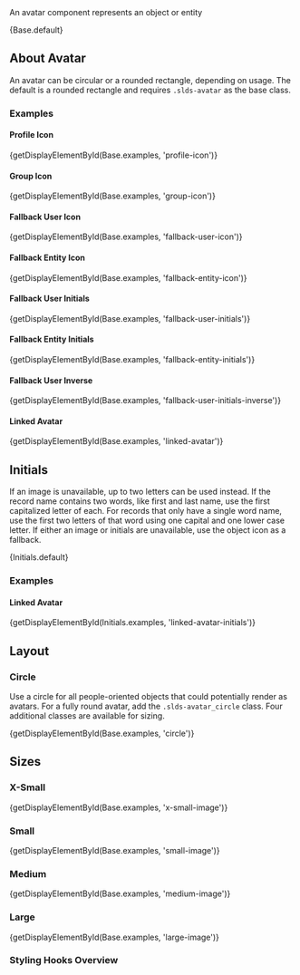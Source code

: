 
<div className="doc lead">
  An avatar component represents an object or entity
</div>

<CodeView exampleOnly>{Base.default}</CodeView>

## About Avatar

An avatar can be circular or a rounded rectangle, depending on usage. The default is a rounded rectangle and requires `.slds-avatar` as the base class.

### Examples

#### Profile Icon

<CodeView>{getDisplayElementById(Base.examples, 'profile-icon')}</CodeView>

#### Group Icon

<CodeView>{getDisplayElementById(Base.examples, 'group-icon')}</CodeView>

#### Fallback User Icon

<CodeView>
  {getDisplayElementById(Base.examples, 'fallback-user-icon')}
</CodeView>

#### Fallback Entity Icon

<CodeView>
  {getDisplayElementById(Base.examples, 'fallback-entity-icon')}
</CodeView>

#### Fallback User Initials

<CodeView>
  {getDisplayElementById(Base.examples, 'fallback-user-initials')}
</CodeView>

#### Fallback Entity Initials

<CodeView>
  {getDisplayElementById(Base.examples, 'fallback-entity-initials')}
</CodeView>

#### Fallback User Inverse

<CodeView>
  {getDisplayElementById(Base.examples, 'fallback-user-initials-inverse')}
</CodeView>

#### Linked Avatar

<CodeView>{getDisplayElementById(Base.examples, 'linked-avatar')}</CodeView>

## Initials

If an image is unavailable, up to two letters can be used instead. If the record name contains two words, like first and last name, use the first capitalized letter of each. For records that only have a single word name, use the first two letters of that word using one capital and one lower case letter. If either an image or initials are unavailable, use the object icon as a fallback.

<CodeView>{Initials.default}</CodeView>

### Examples

#### Linked Avatar

<CodeView>
  {getDisplayElementById(Initials.examples, 'linked-avatar-initials')}
</CodeView>

## Layout

### Circle

Use a circle for all people-oriented objects that could potentially render as avatars. For a fully round avatar, add the `.slds-avatar_circle` class. Four additional classes are available for sizing.

<CodeView>{getDisplayElementById(Base.examples, 'circle')}</CodeView>

## Sizes

### X-Small

<CodeView toggleCode={false}>
  {getDisplayElementById(Base.examples, 'x-small-image')}
</CodeView>

### Small

<CodeView toggleCode={false}>
  {getDisplayElementById(Base.examples, 'small-image')}
</CodeView>

### Medium

<CodeView toggleCode={false}>
  {getDisplayElementById(Base.examples, 'medium-image')}
</CodeView>

### Large

<CodeView toggleCode={false}>
  {getDisplayElementById(Base.examples, 'large-image')}
</CodeView>

### Styling Hooks Overview

<StyleApiTable name="avatar" type="component" />

